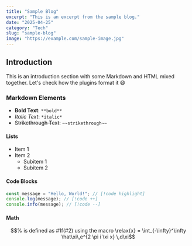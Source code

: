 ```yaml
---
title: "Sample Blog"
excerpt: "This is an excerpt from the sample blog."
date: "2025-04-25"
category: "Tech"
slug: "sample-blog"
image: "https://example.com/sample-image.jpg"
---
```


## Introduction

This is an introduction section with some Markdown and HTML mixed together. Let's check how the plugins format it :smile:

### Markdown Elements

- **Bold Text**: `**bold**`
- _Italic Text_: `*italic*`
- ~~Strikethrough Text~~: `~~strikethrough~~`

#### Lists

- Item 1
- Item 2
  - Subitem 1
  - Subitem 2

#### Code Blocks

```js showLineNumbers filename="hello-world.ts"
const message = "Hello, World!"; // [!code highlight]
console.log(message); // [!code ++]
console.info(message); // [!code --]
```

#### Math

```math
% is defined as #1f(#2) using the macro
\relax{x} = \int_{-\infty}^\infty
    \hat\xi\,e^{2 \pi i \xi x}
    \,d\xi
```
